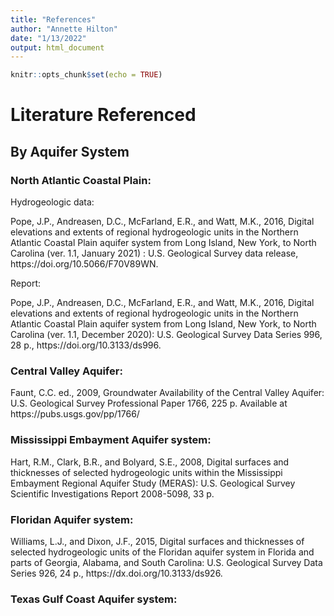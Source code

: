 ```yaml
---
title: "References"
author: "Annette Hilton"
date: "1/13/2022"
output: html_document
---
```


```r
knitr::opts_chunk$set(echo = TRUE)
```

# Literature Referenced 

## By Aquifer System 


### North Atlantic Coastal Plain: 

Hydrogeologic data: 

Pope, J.P., Andreasen, D.C., McFarland, E.R., and Watt, M.K., 2016, Digital elevations and extents of regional hydrogeologic units in the Northern Atlantic Coastal Plain aquifer system from Long Island, New York, to North Carolina (ver. 1.1, January 2021) : U.S. Geological Survey data release, https://doi.org/10.5066/F70V89WN.

Report: 

Pope, J.P., Andreasen, D.C., McFarland, E.R., and Watt, M.K., 2016, Digital elevations and extents of regional hydrogeologic units in the Northern Atlantic Coastal Plain aquifer system from Long Island, New York, to North Carolina (ver. 1.1, December 2020): U.S. Geological Survey Data Series 996, 28 p., https://doi.org/10.3133/ds996.

### Central Valley Aquifer: 

Faunt, C.C. ed., 2009, Groundwater Availability of the Central Valley Aquifer: U.S. Geological Survey Professional Paper 1766, 225 p. Available at https://pubs.usgs.gov/pp/1766/ 

### Mississippi Embayment Aquifer system: 

 Hart, R.M., Clark, B.R., and Bolyard, S.E., 2008, Digital surfaces and thicknesses of selected hydrogeologic units within the Mississippi Embayment Regional Aquifer Study (MERAS): U.S. Geological Survey Scientific Investigations Report 2008-5098, 33 p.

### Floridan Aquifer system: 

Williams, L.J., and Dixon, J.F., 2015, Digital surfaces and thicknesses of selected hydrogeologic units of the Floridan aquifer system in Florida and parts of Georgia, Alabama, and South Carolina: U.S. Geological Survey Data Series 926, 24 p., https://dx.doi.org/10.3133/ds926.

### Texas Gulf Coast Aquifer system: 

### 